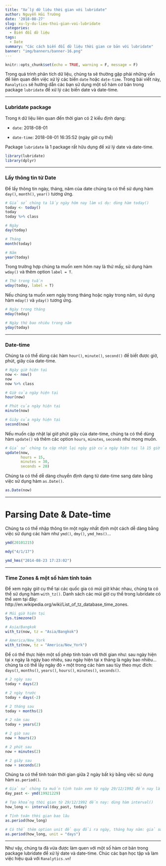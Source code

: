 ```yaml
---
title: "Xử lý dữ liệu thời gian với lubridate"
author: Nguyễn Hải Trường
date: '2018-08-27'
slug: xu-ly-du-lieu-thoi-gian-voi-lubridate
categories:
  - Biến đổi dữ liệu
tags:
  - Date
summary: "Các cách biến đổi dữ liệu thời gian cơ bản với lubridate"
banner: "img/banners/banner-16.png"
---
```


```r
knitr::opts_chunk$set(echo = TRUE, warning = F, message = F)
```


Trong quá trình phân tích dữ liệu, chúng ta sẽ thường gặp phải những vấn đề liên quan đến việc xử lý các biến ``date`` hoặc ``date-time``. Trong bài viết này, ``Ranalytics`` sẽ hướng dẫn các bạn sử dụng một số hàm cơ bản trong package ``lubridate`` để xử lý các biến date và date-time.

---

### Lubridate package

Trong ``R`` dữ liệu liên quan đến thời gian có 2 kiểu định dạng:

- ``date``: 2018-08-01

- ``date-time``: 2018-08-01 16:35:52 (ngày giờ cụ thể)

Package ``lubridate`` là 1 package rất hữu dụng để xử lý date và date-time.

```r
library(lubridate)
library(dplyr)
```

---

### Lấy thông tin từ Date

Để lấy thông tin ngày, tháng, năm của date chúng ta có thể sử dụng hàm ``day()``, ``month()``, ``year()`` tương ứng.

```r
# Giả sử chúng ta lấy ngày hôm nay làm ví dụ: dùng hàm today()
today <- today()
today
today %>% class

# Ngày 
day(today)

# Tháng 
month(today)

# Năm 
year(today)
```


Trong trường hợp chúng ta muốn xem hôm nay là thứ mấy, sử dụng hàm ``wday()`` và thêm option ``label = T``.

```r
# Thứ trong tuần
wday(today, label = T)
```

Nếu chúng ta muốn xem ngày trong tháng hoặc ngày trong năm, sử dụng hàm ``mday()`` và ``yday()`` tương ứng.


```r
# Ngày trong tháng
mday(today)

# Ngày thứ bao nhiêu trong năm
yday(today)
```

---

### Date-time

Chúng ta có thể dùng các hàm ``hour()``, ``minute()``, ``second()`` để biết được giờ, phút, giây của date-time.

```r
# Ngày giờ hiện tại
now <- now()
now
now %>% class

# Giờ của ngày hiện tại
hour(now)

# Phút của ngày hiện tại
minute(now)

# Giây của ngày hiện tại
second(now)
```


Nếu muốn cập nhật lại giờ phút giây của date-time, chúng ta có thể dùng hàm ``update()`` và thêm các option ``hours``, ``minutes``, ``seconds`` như mong muốn.


```r
# Giả sử chúng ta cập nhật lại ngày giờ của ngày hiện tại là 15 giờ 30 phút 20 giây
update(now, 
       hours = 15, 
       minutes = 30,
       seconds = 20)
```


Chúng ta có thể dễ dàng chuyển định dạng từ date-time sang date bằng việc sử dụng hàm ``as.Date()``.

```r
as.Date(now)
```

---

# Parsing Date & Date-time

Chúng ta có thể nhập thông tin một ngày nhất định một cách dễ dàng bằng việc sử dụng các hàm như ``ymd()``, ``dmy()``, ``ymd_hms()``...


```r
ymd(20101215)

mdy("4/1/17")

ymd_hms("2014-08-23 17:23:02")
```

---

### Time Zones & một số hàm tính toán

Để xem ngày giờ cụ thể tại các quốc gia có múi giờ khác nhau, chúng ta có thể sử dụng hàm ``with_tz()``. Danh sách các múi giờ cụ thể trong lubridate có thể xem tại đây: http://en.wikipedia.org/wiki/List_of_tz_database_time_zones.

```r
# Múi giờ hiện tại
Sys.timezone()

# Asia/Bangkok
with_tz(now, tz = "Asia/Bangkok")

# America/New_York
with_tz(now, tz = "America/New_York")
```


Để có thể thực hiện một số phép tính toán với thời gian như: sau ngày hiện tại x ngày là ngày bao nhiêu, sau ngày hiện tại x tháng là ngày bao nhiêu... chúng ta có thể lấy ngày đó ``+`` một trong các hàm sau tùy theo mục đích: ``days()``, ``months()``, ``years()``, ``hours()``, ``minutes()``, ``seconds()``.


```r
# 2 ngày sau
today + days(2)

# 2 ngày trước
today + days(-2)

# 2 tháng sau
today + months(2)

# 2 năm sau
today + years(2)

# 2 giờ sau
now + hours(2)

# 2 phút sau
now + minutes(2)

# 2 giây sau
now + seconds(2)
```

Chúng ta có thể tính toán thời gian giữa 2 ngày bất kỳ bằng việc sử dụng hàm ``as.period()``.


```r
# Giả sử chúng ta muốn tính toán xem từ ngày 29/12/1992 đến nay là bao lâu?
day_past <- ymd(19921229)

# Tạo khoảng thời gian từ 29/12/1992 đến nay: dùng hàm interval()
how_long <- interval(day_past, today)

# Tính toán thời gian bao lâu
as.period(how_long)

# Có thể thêm option unit để quy đổi ra ngày, tháng hay năm: giả sử quy đổi ra ngày
as.period(how_long, unit = "days")
```

---


Như vậy, chúng ta đã vừa được làm quen với một số hàm cơ bản trong package lubridate để xử lý date và date-time. Chúc các bạn học tập và làm việc hiệu quả với ``Ranalytics.vn``!